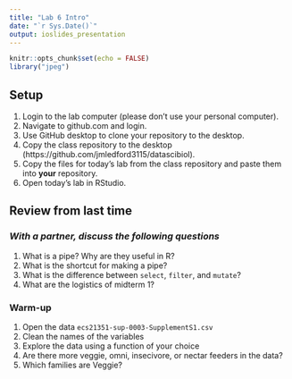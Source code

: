 ```yaml
---
title: "Lab 6 Intro"
date: "`r Sys.Date()`"
output: ioslides_presentation
---
```


```r
knitr::opts_chunk$set(echo = FALSE)
library("jpeg")
```

## Setup
1. Login to the lab computer (please don't use your personal computer).  
2. Navigate to github.com and login.   
2. Use GitHub desktop to clone your repository to the desktop.   
5. Copy the class repository to the desktop (https://github.com/jmledford3115/datascibiol).  
6. Copy the files for today's lab from the class repository and paste them into **your** repository.  
7. Open today's lab in RStudio.  

## Review from last time
### *With a partner, discuss the following questions*
1. What is a pipe? Why are they useful in R?
2. What is the shortcut for making a pipe?
3. What is the difference between `select`, `filter`, and `mutate`?
4. What are the logistics of midterm 1?

### Warm-up
1. Open the data `ecs21351-sup-0003-SupplementS1.csv`
2. Clean the names of the variables
3. Explore the data using a function of your choice
4. Are there more veggie, omni, insecivore, or nectar feeders in the data?
5. Which families are Veggie?